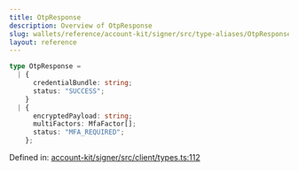 ```yaml
---
title: OtpResponse
description: Overview of OtpResponse
slug: wallets/reference/account-kit/signer/src/type-aliases/OtpResponse
layout: reference
---
```


```ts
type OtpResponse =
  | {
      credentialBundle: string;
      status: "SUCCESS";
    }
  | {
      encryptedPayload: string;
      multiFactors: MfaFactor[];
      status: "MFA_REQUIRED";
    };
```

Defined in: [account-kit/signer/src/client/types.ts:112](https://github.com/alchemyplatform/aa-sdk/blob/da19afd63b0ba06a4de95b0d2d7871f64d546304/account-kit/signer/src/client/types.ts#L112)
